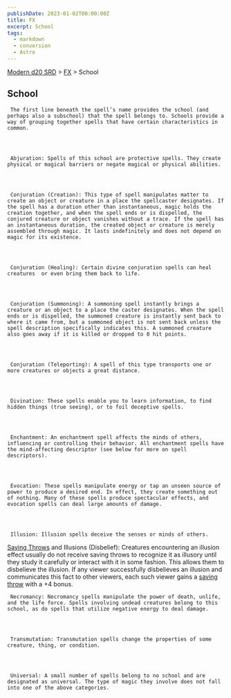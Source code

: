 ```yaml
---
publishDate: 2023-01-02T00:00:00Z
title: FX
excerpt: School
tags:
  - markdown
  - conversion
  - Astro
---
```


[Modern d20 SRD](/#modernD20) > [FX](modern-d20-srd-fx-index) > School

## School




     The first line beneath the spell’s name provides the school (and perhaps also a subschool) that the spell belongs to. Schools provide a way of grouping together spells that have certain characteristics in common.




     Abjuration: Spells of this school are protective spells. They create physical or magical barriers or negate magical or physical abilities.




     Conjuration (Creation): This type of spell manipulates matter to create an object or creature in a place the spellcaster designates. If the spell has a duration other than instantaneous, magic holds the creation together, and when the spell ends or is dispelled, the conjured creature or object vanishes without a trace. If the spell has an instantaneous duration, the created object or creature is merely assembled through magic. It lasts indefinitely and does not depend on magic for its existence.




     Conjuration (Healing): Certain divine conjuration spells can heal creatures  or even bring them back to life.




     Conjuration (Summoning): A summoning spell instantly brings a creature or an object to a place the caster designates. When the spell ends or is dispelled, the summoned creature is instantly sent back to where it came from, but a summoned object is not sent back unless the spell description specifically indicates this. A summoned creature also goes away if it is killed or dropped to 0 hit points.




     Conjuration (Teleporting): A spell of this type transports one or more creatures or objects a great distance.




     Divination: These spells enable you to learn information, to find hidden things (true seeing), or to foil deceptive spells.




     Enchantment: An enchantment spell affects the minds of others, influencing or controlling their behavior. All enchantment spells have the mind-affecting descriptor (see below for more on spell descriptors).




     Evocation: These spells manipulate energy or tap an unseen source of power to produce a desired end. In effect, they create something out of nothing. Many of these spells produce spectacular effects, and evocation spells can deal large amounts of damage.




     Illusion: Illusion spells deceive the senses or minds of others.

[Saving Throws](modern-d20-srd-basics-saving-throws)
and Illusions (Disbelief): Creatures encountering an illusion effect usually do not receive saving throws to recognize it as illusory until they study it carefully or interact with it in some fashion. This allows them to disbelieve the illusion. If any viewer successfully disbelieves an illusion and communicates this fact to other viewers, each such viewer gains a
[saving throw](modern-d20-srd-basics-saving-throws)
with a +4 bonus.

     Necromancy: Necromancy spells manipulate the power of death, unlife, and the life force. Spells involving undead creatures belong to this school, as do spells that utilize negative energy to deal damage.




     Transmutation: Transmutation spells change the properties of some creature, thing, or condition.




     Universal: A small number of spells belong to no school and are designated as universal. The type of magic they involve does not fall into one of the above categories.
